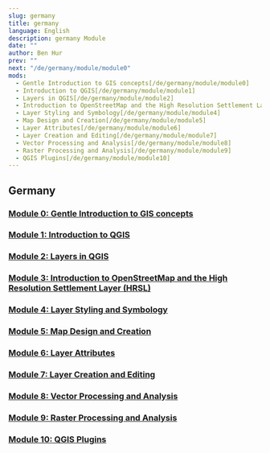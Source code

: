 ```yaml
---
slug: germany
title: germany
language: English
description: germany Module
date: ""
author: Ben Hur
prev: ""
next: "/de/germany/module/module0"
mods:
  - Gentle Introduction to GIS concepts[/de/germany/module/module0]
  - Introduction to QGIS[/de/germany/module/module1]
  - Layers in QGIS[/de/germany/module/module2]
  - Introduction to OpenStreetMap and the High Resolution Settlement Layer (HRSL)[/de/germany/module/module3]
  - Layer Styling and Symbology[/de/germany/module/module4]
  - Map Design and Creation[/de/germany/module/module5]
  - Layer Attributes[/de/germany/module/module6]
  - Layer Creation and Editing[/de/germany/module/module7]
  - Vector Processing and Analysis[/de/germany/module/module8]
  - Raster Processing and Analysis[/de/germany/module/module9]
  - QGIS Plugins[/de/germany/module/module10]
---
```


## Germany

### [Module 0: Gentle Introduction to GIS concepts](module0/module0.html)
### [Module 1: Introduction to QGIS](module1/module1.html)
### [Module 2: Layers in QGIS](module2/module2.html)
### [Module 3: Introduction to OpenStreetMap and the High Resolution Settlement Layer (HRSL)](module3/module3.html)
### [Module 4: Layer Styling and Symbology](module4/module4.html)
### [Module 5: Map Design and Creation](module5/module5.html)
### [Module 6: Layer Attributes](module6/module6.html)
### [Module 7: Layer Creation and Editing](module7/module7.html)
### [Module 8: Vector Processing and Analysis](module8/module8.html)
### [Module 9: Raster Processing and Analysis](module9/module9.html)
### [Module 10: QGIS Plugins](module10/module10.html)
